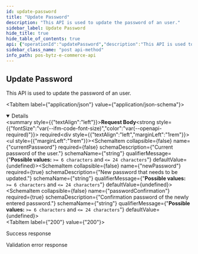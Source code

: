 ```yaml
---
id: update-password
title: "Update Password"
description: "This API is used to update the password of an user."
sidebar_label: Update Password
hide_title: true
hide_table_of_contents: true
api: {"operationId":"updatePassword","description":"This API is used to update the password of an user.","parameters":[],"requestBody":{"required":true,"content":{"application/json":{"schema":{"type":"object","properties":{"currentPassword":{"type":"string","minLength":6,"maxLength":24,"description":"Current password of the user."},"newPassword":{"type":"string","minLength":6,"maxLength":24,"description":"New password that needs to be updated."},"passwordConfirmation":{"type":"string","minLength":6,"maxLength":24,"description":"Confirmation password of the newly entered password."}},"required":["newPassword","passwordConfirmation"]}}}},"responses":{"200":{"description":"Success response","content":{"application/json":{"example":{"statusCode":201,"data":{"_id":"632c34752269f12c57952273","email":{"id":"harish@bytize.com","token":"e9b346d5610346249444f0dad8ff6212ec105e6881675885b2736ecd9d89243b","verified":false},"mobile":{"code":"+91","number":"9962794004","verified":false},"createdAt":"2022-09-22T10:09:14.205Z","deletedAt":null,"addresses":[],"__v":0,"otp":{"code":214524,"createdAt":"2022-09-22T10:09:57.544Z"},"dob":"1993-07-05T00:00:00.000Z","gender":"Male","name":"Harish Mohan"}}}}},"400":{"description":"Validation error response","content":{"application/json":{"example":{"statusCode":400,"errors":{"current_password":["current_password must be shorter than or equal to 32 characters","current_password must be longer than or equal to 8 characters","current_password must be a string","current_password should not be empty"],"password":["password must be shorter than or equal to 32 characters","password must be longer than or equal to 8 characters","password must be a string","password should not be empty"],"password_confirmation":["password_confirmation must be shorter than or equal to 32 characters","password_confirmation must be longer than or equal to 8 characters","password_confirmation must be a string","password_confirmation should not be empty"]},"message":"Bad Request"}}}}},"tags":["User"],"security":[{"oauth2":["user:read","user:write"]}],"method":"post","path":"/ecommerce/v1/user/password/change","servers":[],"securitySchemes":{"oauth2":{"type":"oauth2","flows":{"clientCredentials":{"tokenUrl":"https://gateway-api.posbytz.com/ecommerce/oauth2/token","scopes":["country:read","store:read","category:read","item:read","user:read","user:write","cart:read","cart:write","order:read","order:write","search:read","reviews: read","reviews: write","brand:read"]}}}},"jsonRequestBodyExample":{"currentPassword":"string","newPassword":"string","passwordConfirmation":"string"},"info":{"title":"PosBytz E-Commerce API","description":"Whether you&apos;re building a custom-branded storefront or looking for ways to extend Posbytz, the following guide will help you achieve your goals.","version":"1.0","contact":{}},"postman":{"name":"Update Password","description":{"content":"This API is used to update the password of an user.","type":"text/plain"},"url":{"path":["ecommerce","v1","user","password","change"],"host":["{{baseUrl}}"],"query":[],"variable":[]},"header":[{"key":"Content-Type","value":"application/json"},{"key":"Accept","value":"application/json"}],"method":"POST","body":{"mode":"raw","raw":"\"\"","options":{"raw":{"language":"json"}}},"auth":{"type":"oauth2","oauth2":[]}}}
sidebar_class_name: "post api-method"
info_path: pos-bytz-e-commerce-api
---
```



## Update Password



This API is used to update the password of an user.

<MimeTabs><TabItem label={"application/json"} value={"application/json-schema"}><details style={{}} data-collapsed={false} open={true}><summary style={{"textAlign":"left"}}><strong>Request Body</strong><strong style={{"fontSize":"var(--ifm-code-font-size)","color":"var(--openapi-required)"}}> required</strong></summary><div style={{"textAlign":"left","marginLeft":"1rem"}}></div><ul style={{"marginLeft":"1rem"}}><SchemaItem collapsible={false} name={"currentPassword"} required={false} schemaDescription={"Current password of the user."} schemaName={"string"} qualifierMessage={"**Possible values:** `>= 6 characters` and `<= 24 characters`"} defaultValue={undefined}></SchemaItem><SchemaItem collapsible={false} name={"newPassword"} required={true} schemaDescription={"New password that needs to be updated."} schemaName={"string"} qualifierMessage={"**Possible values:** `>= 6 characters` and `<= 24 characters`"} defaultValue={undefined}></SchemaItem><SchemaItem collapsible={false} name={"passwordConfirmation"} required={true} schemaDescription={"Confirmation password of the newly entered password."} schemaName={"string"} qualifierMessage={"**Possible values:** `>= 6 characters` and `<= 24 characters`"} defaultValue={undefined}></SchemaItem></ul></details></TabItem></MimeTabs><div><ApiTabs><TabItem label={"200"} value={"200"}><div>

Success response

</div><div><MimeTabs groupId={"mime-type"}><TabItem label={"application/json"} value={"application/json"}><SchemaTabs groupId={"schema-tabs"}><TabItem label={"Example"} value={"Example"}><ResponseSamples responseExample={"{\n  \"statusCode\": 201,\n  \"data\": {\n    \"_id\": \"632c34752269f12c57952273\",\n    \"email\": {\n      \"id\": \"harish@bytize.com\",\n      \"token\": \"e9b346d5610346249444f0dad8ff6212ec105e6881675885b2736ecd9d89243b\",\n      \"verified\": false\n    },\n    \"mobile\": {\n      \"code\": \"+91\",\n      \"number\": \"9962794004\",\n      \"verified\": false\n    },\n    \"createdAt\": \"2022-09-22T10:09:14.205Z\",\n    \"deletedAt\": null,\n    \"addresses\": [],\n    \"__v\": 0,\n    \"otp\": {\n      \"code\": 214524,\n      \"createdAt\": \"2022-09-22T10:09:57.544Z\"\n    },\n    \"dob\": \"1993-07-05T00:00:00.000Z\",\n    \"gender\": \"Male\",\n    \"name\": \"Harish Mohan\"\n  }\n}"} language={"json"}></ResponseSamples></TabItem></SchemaTabs></TabItem></MimeTabs></div></TabItem><TabItem label={"400"} value={"400"}><div>

Validation error response

</div><div><MimeTabs groupId={"mime-type"}><TabItem label={"application/json"} value={"application/json"}><SchemaTabs groupId={"schema-tabs"}><TabItem label={"Example"} value={"Example"}><ResponseSamples responseExample={"{\n  \"statusCode\": 400,\n  \"errors\": {\n    \"current_password\": [\n      \"current_password must be shorter than or equal to 32 characters\",\n      \"current_password must be longer than or equal to 8 characters\",\n      \"current_password must be a string\",\n      \"current_password should not be empty\"\n    ],\n    \"password\": [\n      \"password must be shorter than or equal to 32 characters\",\n      \"password must be longer than or equal to 8 characters\",\n      \"password must be a string\",\n      \"password should not be empty\"\n    ],\n    \"password_confirmation\": [\n      \"password_confirmation must be shorter than or equal to 32 characters\",\n      \"password_confirmation must be longer than or equal to 8 characters\",\n      \"password_confirmation must be a string\",\n      \"password_confirmation should not be empty\"\n    ]\n  },\n  \"message\": \"Bad Request\"\n}"} language={"json"}></ResponseSamples></TabItem></SchemaTabs></TabItem></MimeTabs></div></TabItem></ApiTabs></div>
      